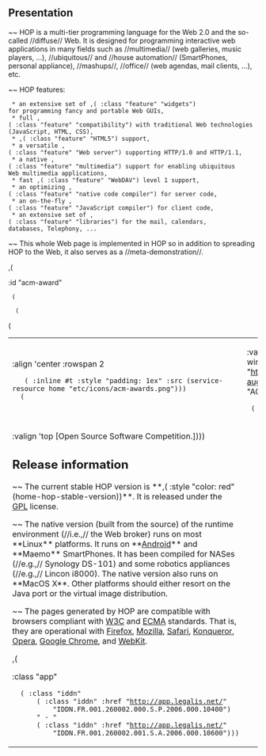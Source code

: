 == Presentation ==

~~ HOP is a multi-tier programming language for the Web 2.0 and the
so-called //diffuse// Web. It is designed for programming interactive
web applications in many fields such as //multimedia// (web galleries,
music players, ...), //ubiquitous// and //house
automation// (SmartPhones, personal appliance), //mashups//,
//office// (web agendas, mail clients, ...), etc.


~~ HOP features:

  * an extensive set of ,(<SPAN> :class "feature" "widgets") 
 for programming fancy and portable Web GUIs,
  * full ,(<SPAN> :class "feature" "compatibility") with traditional Web technologies (JavaScript, HTML, CSS),
  * ,(<SPAN> :class "feature" "HTML5") support,
  * a versatile ,(<SPAN> :class "feature" "Web server") supporting HTTP/1.0 and HTTP/1.1,
  * a native ,(<SPAN> :class "feature" "multimedia") support for enabling ubiquitous
 Web multimedia applications,
  * fast ,(<SPAN> :class "feature" "WebDAV") level 1 support,
  * an optimizing ,(<SPAN> :class "feature" "native code compiler") for server code,
  * an on-the-fly ,(<SPAN> :class "feature" "JavaScript compiler") for client code,
  * an extensive set of ,(<SPAN> :class "feature" "libraries") for the mail, calendars,
 databases, Telephony, ...


~~ This whole Web page is implemented in HOP so in addition
to spreading HOP to the Web, it also serves as a //meta-demonstration//.

,(<TABLE> :id "acm-award"
  (<TR>
   (<TD> :align 'center :rowspan 2
    (<IMG> :inline #t :style "padding: 1ex" :src (service-resource home "etc/icons/acm-awards.png")))
   (<TD> :valign 'bottom [HOP is the winner of the ,(<A> :href "http://mmc36.informatik.uni-augsburg.de/acmmm2007/" "ACM MULTIMEDIA'07")]))
  (<TR> (<TD> :valign 'top [Open Source Software Competition.])))


== Release information ==

~~ The current stable HOP version is **,(<SPAN> :style "color: red"
(home-hop-stable-version))**. It is released under the
[[http://www.gnu.org/licenses/gpl.html|GPL]] license.

~~ The native version (built from the source) of the runtime
environment (//i.e.,// the Web broker) runs on most **Linux**
platforms. It runs on **[[/hop/android|Android]]**
and **Maemo** SmartPhones. It has been compiled for NASes (//e.g.,//
Synology DS-101) and some robotics appliances (//e.g.,// Lincon i8000).
The native version also runs on **MacOS X**. Other platforms should
either resort on the Java port or the virtual image distribution.

~~ The pages generated by HOP are compatible with browsers compliant
with [[http://www.w3c.org|W3C]] and
[[http://www.ecma-international.org/|ECMA]] standards. That is, they
are operational with [[http://www.mozilla.com/|Firefox]],
[[http://www.mozilla.com/|Mozilla]],
[[http://www.apple.com/macosx/features/safari|Safari]],
[[http://www.konqueror.org|Konqueror]], 
[[http://www.opera.com|Opera]], [[http://www.google.com/chrome|Google Chrome]], and 
[[http://webkit.org/|WebKit]].

,(<DIV> :class "app"
   (<SPAN> :class "iddn"
       (<A> :class "iddn" :href "http://app.legalis.net/"
           "IDDN.FR.001.260002.000.S.P.2006.000.10400")
       " - "
       (<A> :class "iddn" :href "http://app.legalis.net/"
           "IDDN.FR.001.260002.001.S.A.2006.000.10600")))

